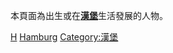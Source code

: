 本頁面為出生或在'''[[漢堡|漢堡]]'''生活發展的人物。
{{Commonscat|People of Hamburg}}

[[Category:德國各州人物|H]]
[[Category:德國各城市出身人物|Hamburg]]
[[Category:漢堡|Category:漢堡]]